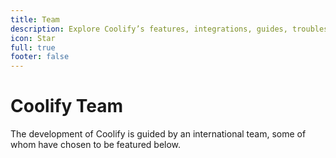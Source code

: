 ```yaml
---
title: Team
description: Explore Coolify’s features, integrations, guides, troubleshooting tips, and usage steps.
icon: Star
full: true
footer: false
---
```


# Coolify Team
<Callout type="tip">
The development of Coolify is guided by an international team, some of whom have chosen to be featured below.
</Callout>

<TeamCardGroup>
<TeamCard
  name="ShadowArcanist"
  position="Role Name"
  imageSrc="/images/shadow.png"
  x="https://x.com/@shadowarcanist"
  web="https://coolify.io/"
  youtube="https://youtube.com/@shadowarcanist"
/>
<TeamCard
  name="ShadowArcanist"
  position="Role Name"
  imageSrc="/images/shadow.png"
  x="https://x.com/@shadowarcanist"
  web="https://coolify.io/"
  youtube="https://youtube.com/@shadowarcanist"
/>
<TeamCard
  name="ShadowArcanist"
  position="Role Name"
  imageSrc="/images/shadow.png"
  x="https://x.com/@shadowarcanist"
  web="https://coolify.io/"
  youtube="https://youtube.com/@shadowarcanist"
/>
<TeamCard
  name="ShadowArcanist"
  position="Role Name"
  imageSrc="/images/shadow.png"
  x="https://x.com/@shadowarcanist"
  web="https://coolify.io/"
  youtube="https://youtube.com/@shadowarcanist"
/><TeamCard
  name="ShadowArcanist"
  position="Role Name"
  imageSrc="/images/shadow.png"
  x="https://x.com/@shadowarcanist"
  web="https://coolify.io/"
  youtube="https://youtube.com/@shadowarcanist"
/><TeamCard
  name="ShadowArcanist"
  position="Role Name"
  imageSrc="/images/shadow.png"
  x="https://x.com/@shadowarcanist"
  web="https://coolify.io/"
  youtube="https://youtube.com/@shadowarcanist"
/>
</TeamCardGroup>